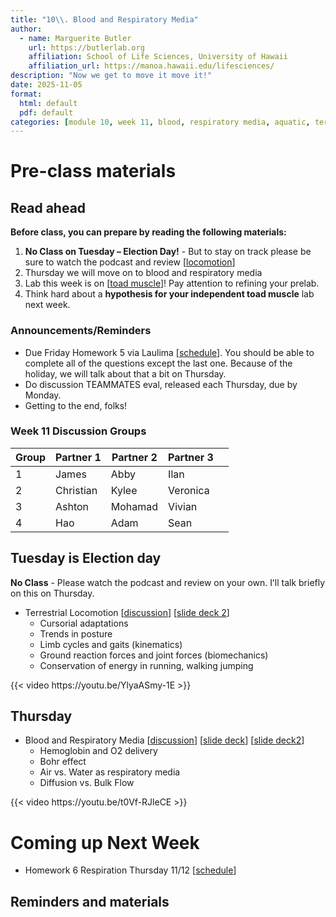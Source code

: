 ```yaml
---
title: "10\\. Blood and Respiratory Media"
author:
  - name: Marguerite Butler  
    url: https://butlerlab.org
    affiliation: School of Life Sciences, University of Hawaii
    affiliation_url: https://manoa.hawaii.edu/lifesciences/
description: "Now we get to move it move it!"
date: 2025-11-05
format: 
  html: default 
  pdf: default
categories: [module 10, week 11, blood, respiratory media, aquatic, terrestrial, aerial ]
---
```


# Pre-class materials 

::: callout-note
## Read ahead

**Before class, you can prepare by reading the following materials:**

1. __No Class on Tuesday -- Election Day!__ - But to stay on track please be sure to watch the podcast and review \[[locomotion](../2024-10-29-biomechanics-locomotion/biomechanics-locomotion.qmd)\]  
2. Thursday we will move on to blood and respiratory media 
3. Lab this week is on \[[toad muscle](../../labs/Lab9-10-toad-muscle/Lab9-10.qmd)\]! Pay attention to refining your prelab. 
4. Think hard about a __hypothesis for your independent toad muscle__ lab next week. 
:::

### Announcements/Reminders

-  Due Friday Homework 5 via Laulima \[[schedule](../../schedule.qmd)\]. You should be able to complete all of the questions except the last one. Because of the holiday, we will talk about that a bit on Thursday. 
-  Do discussion TEAMMATES eval, released each Thursday, due by Monday.
-  Getting to the end, folks! 

### Week 11 Discussion Groups

| Group | Partner 1 | Partner 2 | Partner 3 |
|----|----|----|----|----|
|1|James |Abby|Ilan|
|2|Christian|Kylee| Veronica|
|3|Ashton|Mohamad|Vivian|
|4|Hao| Adam|Sean | 


## Tuesday is Election day

__No Class__ - Please watch the podcast and review on your own. Iʻll talk briefly on this on Thursday. 

- Terrestrial Locomotion \[[discussion](../../discussions/Discussion-Week9-biomechanics-locomotion.pdf)\] \[[slide deck 2](../../powerpoints/9b.TerrestrialLocomotion.pdf)\]
  - Cursorial adaptations
  - Trends in posture
  - Limb cycles and gaits (kinematics)
  - Ground reaction forces and joint forces (biomechanics)
  - Conservation of energy in running, walking jumping 

{{< video https://youtu.be/YlyaASmy-1E >}}
 

## Thursday 


- Blood and Respiratory Media \[[discussion](../../discussions/Discussion-Week10-blood-ventilation.pdf)\] \[[slide deck](../../powerpoints/10a.Blood.pdf)\] \[[slide deck2](../../powerpoints/10b.Ventilation.pdf)\]
  - Hemoglobin and O2 delivery
  - Bohr effect
  - Air vs. Water as respiratory media
  - Diffusion vs. Bulk Flow

{{< video https://youtu.be/t0Vf-RJleCE >}}

# Coming up Next Week

- Homework 6 Respiration Thursday 11/12 \[[schedule](../../schedule.qmd)\]

::: callout-note
## Reminders and materials

:::


